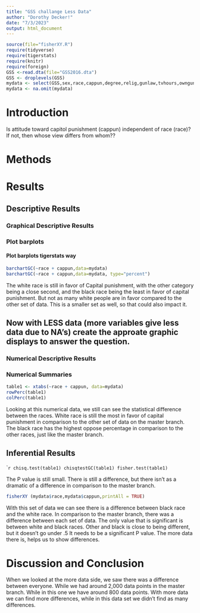 ```yaml
---
title: "GSS challange Less Data"
author: "Dorothy Decker!"
date: "7/3/2023"
output: html_document
---
```








```r
source(file="fisherXY.R")
require(tidyverse)
require(tigerstats)
require(knitr)
require(foreign)
GSS <-read.dta(file="GSS2016.dta")
GSS <- droplevels(GSS)
mydata <- select(GSS,sex,race,cappun,degree,relig,gunlaw,tvhours,owngun,age,wordsum)
mydata <- na.omit(mydata)
```

# Introduction

<!--In this section you explain what you are trying to show.  Where did the data come from?  What is the research or other question you are trying to answer?.  If you skimp in this section expect to be marked down in your grade. Paint a picture of the project a couple of paragraphs is expected!-->

Is attitude toward capitol punishment (cappun) independent of race (race)?
If not, then whose view differs from whom??

# Methods

<!--Decide on your methods:  use "variable analysis" or other appropriate descriptors.  Make sure to choose at least one graphical method and at least one numerical method. Discuss what data manipulations may be needed for example subsetting or other binning procedures and what sort of graphical displays and inferential tools will be used!-->

# Results

<!--Divide this section into two sub-sections:  One for your descriptive  results and one for your inferential results.!-->

## Descriptive Results

### Graphical Descriptive Results

<!--Graphical results here.  Make sure to show your code.  Provide appropriate labels for axes, giving units if possible, and provide a good title for the graph, too.  Use the graphical results to describe the patterns if any that exist in the data as focused toward the research question. Bottom line is to explain the features of the graph that are relevant to conforming or departing to what is expected by your null hypothesis !-->

### Plot barplots

#### Plot barplots tigerstats way

```r
barchartGC(~race + cappun,data=mydata)
barchartGC(~race + cappun,data=mydata, type="percent")

```

The white race is still in favor of Capital punishment, with the other category being a close second, and the black race being the least in favor of capital punishment. But not as many white people are in favor compared to the other set of data. This is a smaller set as well, so that could also impact it.

## Now with LESS data (more variables give less data due to NA's) create the approate graphic displays to answer the question.





### Numerical Descriptive Results

<!--Numerical results go here. Use the numerical results to describe the patterns if any that exist in the data as focused toward the research question!-->

### Numerical Summaries  

```r
table1 <- xtabs(~race + cappun, data=mydata)
rowPerc(table1)
colPerc(table1)
```

Looking at this numerical data, we still can see the statistical difference between the races. White race is still the most in favor of capital punishment in comparison to the other set of data on the master branch. The black race has the highest oppose percentage in comparison to the other races, just like the master branch.


## Inferential Results

<!--State hypothesis clearly.  Make sure your discussion of the inferential test covers all the aspects that the test output produces, such as test statistic, p-value etc.  Make a decision about the null hypothesis, explain the assumptions on which the selected test/procedure was based, and why the chosen procedure satisfys the assumptions and is appropriate to answer the research question!-->

````r
chisq.test(table1)
chisqtestGC(table1)
fisher.test(table1)
```


The P value is still small. There is still a difference, but there isn't as a dramatic of a difference in comparison to the master branch.


```r
fisherXY (mydata$race,mydata$cappun,printAll = TRUE)
```

With this set of data we can see there is a difference between black race and the white race. In comparison to the master branch, there was a difference between each set of data. The only value that is significant is between white and black races. Other and black is close to being different, but it doesn't go under .5 It needs to be a significant P value. The more data there is, helps us to show differences. 

# Discussion and Conclusion

<!--Discussion and conclusion here.  If you found a relationship be sure to consider whether the relationship occurs because one of the variavbles causes the other, or whether they perhasps are related for some other reason.  Watch the chapter 6 videos from the GeorgeTown videos collection.!-->

When we looked at the more data side, we saw there was a difference between everyone. While we had around 2,000 data points in the master branch. While in this one we have around 800 data points. With more data we can find more differences, while in this data set we didn't find as many differences. 
